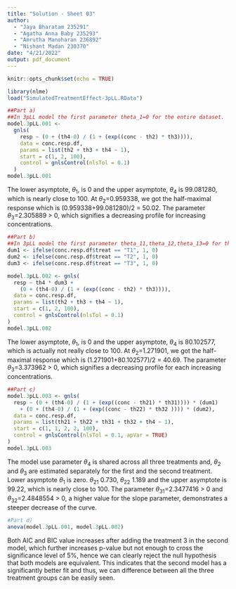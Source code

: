 ```yaml
---
title: "Solution - Sheet 03"
author: 
  - "Jaya Bharatam 235291"
  - "Agatha Anna Baby 235293"
  - "Amrutha Manoharan 236892"
  - "Nishant Madan 230370"
date: "4/21/2022"
output: pdf_document
---
```


```r
knitr::opts_chunk$set(echo = TRUE)
```

```r
library(nlme)
load("SimulatedTreatmentEffect-3pLL.RData")
```

```r
##Part a)
##In 3pLL model the first parameter theta_1=0 for the entire dataset.
model.3pLL.001 <-
  gnls(
    resp ~ (0 + (th4-0) / (1 + (exp((conc - th2) * th3)))),
    data = conc.resp.df,
    params = list(th2 + th3 + th4 ~ 1),
    start = c(1, 2, 100),
    control = gnlsControl(nlsTol = 0.1)
  )
model.3pLL.001
```

The lower asymptote, ${\theta_1}$, is 0 and the upper asymptote, ${\theta_4}$ is 99.081280, which is nearly close to 100.
At ${\theta_2}$=0.959338, we got the half-maximal response which is (0.959338+99.081280)/2 = 50.02. The parameter ${\theta_3}$=2.305889 > 0, which signifies a decreasing profile for increasing concentrations.

```r
##Part b)
##In 3pLL model the first parameter theta_11,theta_12,theta_13=0 for the entire dataset.
dum1 <- ifelse(conc.resp.df$treat == "T1", 1, 0)
dum2 <- ifelse(conc.resp.df$treat == "T2", 1, 0)
dum3 <- ifelse(conc.resp.df$treat == "T3", 1, 0)

model.3pLL.002 <- gnls(
  resp ~ th4 * dum3 +
    (0 + (th4-0) / (1 + (exp((conc - th2) * th3)))),
  data = conc.resp.df,
  params = list(th2 + th3 + th4 ~ 1),
  start = c(1, 2, 100),
  control = gnlsControl(nlsTol = 0.1)
)
model.3pLL.002
```

The lower asymptote, ${\theta_1}$, is 0 and the upper asymptote, ${\theta_4}$ is 80.102577, which is actually not really close to 100.
At ${\theta_2}$=1.271901, we got the half-maximal response which is (1.271901+80.102577)/2 = 40.69. The parameter ${\theta_3}$=3.373962 > 0, which signifies a decreasing profile for each increasing concentrations.

```r
##Part c)
model.3pLL.003 <- gnls(
  resp ~ (0 + (th4-0) / (1 + (exp((conc - th21) * th31)))) * (dum1) 
    + (0 + (th4-0) / (1 + (exp((conc - th22) * th32 )))) * (dum2),
  data = conc.resp.df,
  params = list(th21 + th22 + th31 + th32 + th4 ~ 1),
  start = c(1, 1, 2, 2, 100),
  control = gnlsControl(nlsTol = 0.1, apVar = TRUE)
)
model.3pLL.003
```

The model use parameter ${\theta_4}$ is shared across all three treatments and, ${\theta_2}$ and ${\theta_3}$ are estimated separately for the first and the second treatment. 
Lower asymptote ${\theta_1}$ is zero.
${\theta_21}$ 0.730, ${\theta_22}$ 1.189 and the upper asymptote is 99.22, which is nearly close to 100.
The parameter ${\theta_{31}}$=2.3477416 > 0 and ${\theta_{32}}$=2.4848554 > 0, a higher value for the slope parameter, demonstrates a steeper decrease of the curve.

```r
#Part d)
anova(model.3pLL.001, model.3pLL.002)
```

Both AIC and BIC value increases after adding the treatment 3 in the second model, which further increases p-value but not enough to cross the significance level of 5%, hence we can clearly reject the null hypothesis that both models are equivalent. This indicates that the second model has a significantly better fit and thus, we can difference between all the three treatment groups can be easily seen.
